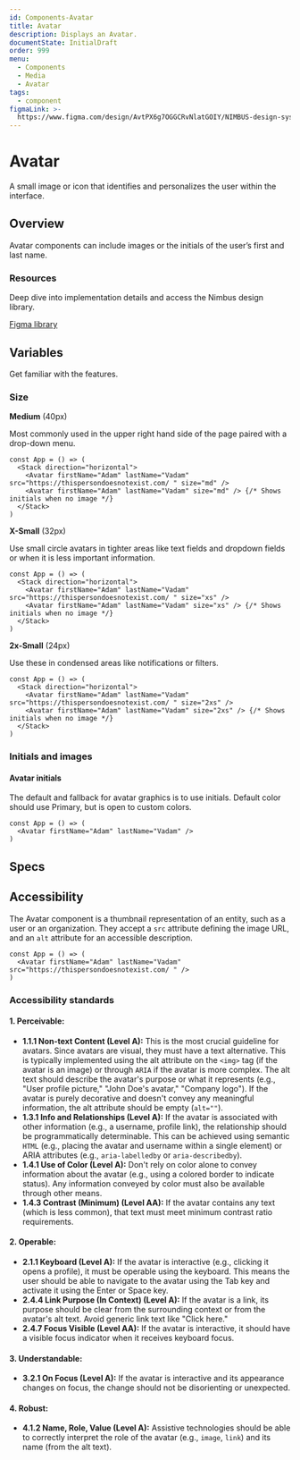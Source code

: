 ```yaml
---
id: Components-Avatar
title: Avatar
description: Displays an Avatar.
documentState: InitialDraft
order: 999
menu:
  - Components
  - Media
  - Avatar
tags:
  - component
figmaLink: >-
  https://www.figma.com/design/AvtPX6g7OGGCRvNlatGOIY/NIMBUS-design-system?node-id=346-2611&t=WljaKGkdJ1dZn3oM-4
---
```


# Avatar

A small image or icon that identifies and personalizes the user within the
interface.

## Overview

Avatar components can include images or the initials of the user’s first and
last name.

### Resources

Deep dive into implementation details and access the Nimbus design library.

[Figma library](https://www.figma.com/design/AvtPX6g7OGGCRvNlatGOIY/NIMBUS-design-system?node-id=346-2611&t=WljaKGkdJ1dZn3oM-4)

## Variables

Get familiar with the features.

### Size

**Medium** (40px)

Most commonly used in the upper right hand side of the page paired with a
drop-down menu.

```jsx-live
const App = () => (
  <Stack direction="horizontal">
    <Avatar firstName="Adam" lastName="Vadam" src="https://thispersondoesnotexist.com/ " size="md" />
    <Avatar firstName="Adam" lastName="Vadam" size="md" /> {/* Shows initials when no image */}
  </Stack>
)
```

**X-Small** (32px)

Use small circle avatars in tighter areas like text fields and dropdown fields
or when it is less important information.

```jsx-live
const App = () => (
  <Stack direction="horizontal">
    <Avatar firstName="Adam" lastName="Vadam" src="https://thispersondoesnotexist.com/ " size="xs" />
    <Avatar firstName="Adam" lastName="Vadam" size="xs" /> {/* Shows initials when no image */}
  </Stack>
)
```

**2x-Small** (24px)

Use these in condensed areas like notifications or filters.

```jsx-live
const App = () => (
  <Stack direction="horizontal">
    <Avatar firstName="Adam" lastName="Vadam" src="https://thispersondoesnotexist.com/ " size="2xs" />
    <Avatar firstName="Adam" lastName="Vadam" size="2xs" /> {/* Shows initials when no image */}
  </Stack>
)
```

### Initials and images

#### Avatar initials

The default and fallback for avatar graphics is to use initials. Default color
should use Primary, but is open to custom colors.

```jsx-live
const App = () => (
  <Avatar firstName="Adam" lastName="Vadam" />
)
```

## Specs

<PropsTable id="Avatar" />

## Accessibility

The Avatar component is a thumbnail representation of an entity, such as a user
or an organization. They accept a `src` attribute defining the image URL, and an
`alt` attribute for an accessible description.

```jsx-live
const App = () => (
  <Avatar firstName="Adam" lastName="Vadam" src="https://thispersondoesnotexist.com/ " />
)
```

### Accessibility standards

#### 1. Perceivable:

- **1.1.1 Non-text Content (Level A):** This is the most crucial guideline for
  avatars. Since avatars are visual, they must have a text alternative. This is
  typically implemented using the alt attribute on the `<img>` tag (if the
  avatar is an image) or through `ARIA` if the avatar is more complex. The alt
  text should describe the avatar's purpose or what it represents (e.g., "User
  profile picture," "John Doe's avatar," "Company logo"). If the avatar is
  purely decorative and doesn't convey any meaningful information, the alt
  attribute should be empty (`alt=""`).
- **1.3.1 Info and Relationships (Level A):** If the avatar is associated with
  other information (e.g., a username, profile link), the relationship should be
  programmatically determinable. This can be achieved using semantic `HTML`
  (e.g., placing the avatar and username within a single element) or ARIA
  attributes (e.g., `aria-labelledby` or `aria-describedby`).
- **1.4.1 Use of Color (Level A):** Don't rely on color alone to convey
  information about the avatar (e.g., using a colored border to indicate
  status). Any information conveyed by color must also be available through
  other means.
- **1.4.3 Contrast (Minimum) (Level AA):** If the avatar contains any text
  (which is less common), that text must meet minimum contrast ratio
  requirements.

#### 2. Operable:

- **2.1.1 Keyboard (Level A):** If the avatar is interactive (e.g., clicking it
  opens a profile), it must be operable using the keyboard. This means the user
  should be able to navigate to the avatar using the Tab key and activate it
  using the Enter or Space key.
- **2.4.4 Link Purpose (In Context) (Level A):** If the avatar is a link, its
  purpose should be clear from the surrounding context or from the avatar's alt
  text. Avoid generic link text like "Click here."
- **2.4.7 Focus Visible (Level AA):** If the avatar is interactive, it should
  have a visible focus indicator when it receives keyboard focus.

#### 3. Understandable:

- **3.2.1 On Focus (Level A):** If the avatar is interactive and its appearance
  changes on focus, the change should not be disorienting or unexpected.

#### 4. Robust:

- **4.1.2 Name, Role, Value (Level A):** Assistive technologies should be able
  to correctly interpret the role of the avatar (e.g., `image`, `link`) and its
  name (from the alt text).
